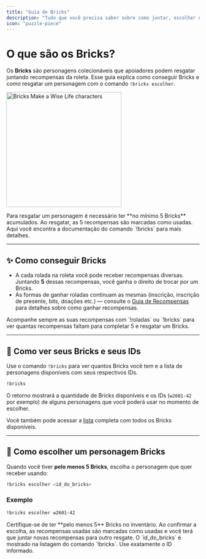 ```yaml
---
title: "Guia de Bricks"
description: "Tudo que você precisa saber sobre como juntar, escolher e trocar personagens Bricks"
icon: "puzzle-piece"
---
```


# O que são os Bricks?

Os **Bricks** são personagens colecionáveis que apoiadores podem resgatar juntando recompensas da roleta. Esse guia explica como conseguir Bricks e como resgatar um personagem com o comando `!bricks escolher`.

<img 
  src="/images/bricks.jpg" 
  alt="Bricks Make a Wise Life characters"
  height="300"
  className="rounded-lg"
/>

<Note>
  Para resgatar um personagem é necessário ter **no mínimo 5 Bricks** acumulados. Ao resgatar, as 5 recompensas são marcadas como usadas.
</Note>

<Card title="Documentação do comando !bricks" icon="book" href="/commands/bricks" cta="Ler documentação">
  Aqui você encontra a documentação do comando `!bricks` para mais detalhes.
</Card>

---

## ✨ Como conseguir Bricks

* A cada rolada na roleta você pode receber recompensas diversas. Juntando **5** dessas recompensas, você ganha o direito de trocar por um Bricks.
* As formas de ganhar roladas continuam as mesmas (inscrição, inscrição de presente, bits, doações etc.) — consulte o [Guia de Recompensas](/parkejunior/rewards-guide) para detalhes sobre como ganhar recompensas.

<Tip>
  Acompanhe sempre as suas recompensas com `!roladas` ou `!bricks` para ver quantas recompensas faltam para completar 5 e resgatar um Bricks.
</Tip>

---

## 🔎 Como ver seus Bricks e seus IDs

Use o comando `!bricks` para ver quantos Bricks você tem e a lista de personagens disponíveis com seus respectivos IDs.

```bash
!bricks
```

O retorno mostrará a quantidade de Bricks disponíveis e os IDs (`w2601-42` por exemplo) de alguns personagens que você poderá usar no momento de escolher.

Você também pode acessar a [lista](https://bit.ly/parkebricks) completa com todos os Bricks disponíveis. 

---

## 🎯 Como escolher um personagem Bricks

Quando você tiver **pelo menos 5 Bricks**, escolha o personagem que quer receber usando:

```bash
!bricks escolher <id_do_bricks>
```

### Exemplo

```bash
!bricks escolher w2601-42
```

<Warning>
  Certifique-se de ter **pelo menos 5** Bricks no inventário. Ao confirmar a escolha, as recompensas usadas são marcadas como usadas e você terá que juntar novas recompensas para outro resgate.
</Warning>

<Note>
  O `id_do_bricks` é mostrado na listagem do comando `!bricks`. Use exatamente o ID informado.
</Note>
